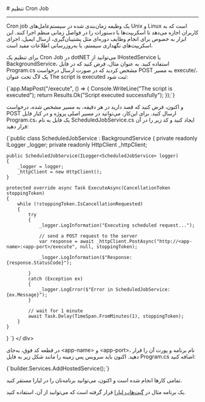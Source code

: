

<Layout>
<Head>
<title>مستندات تنظیم Cron Job در dotNET - لیارا</title>

<meta property="og:title" content="مستندات خدمات رایانش ابری لیارا" />
<meta property="og:description" content="مستندات نحوه تنظیم Cron Job در پلتفرم dotNET در لیارا"  />
</Head>
# تنظیم Cron Job
<hr className="mb-2" />

Cron job یک وظیفه زمان‌بندی شده در سیستم‌عامل‌های Unix و Linux است که به کاربران اجازه می‌دهد تا اسکریپت‌ها یا دستورات را در فواصل زمانی منظم اجرا کنند. این ابزار به خصوص برای انجام وظایف دوره‌ای مثل پشتیبان‌گیری، ارسال ایمیل، اجرای اسکریپت‌های نگهداری سیستم، یا به‌روزرسانی اطلاعات مفید است.
<div className="h-4" />


 برای تنظیم یک Cron Job در dotNET می‌توانید از <Important>IHostedService</Important> یا <Important>BackgroundService</Important>، استفاده کنید. 
به عنوان مثال، فرض کنید که در فایل <Important>Program.cs</Important> مشخص کردید که در صورت ارسال درخواست <Important>POST</Important> به مسیر <Important>execute/</Important>، یک لاگ تحت عنوان <Important>The script is executed</Important> ثبت شود: 
 
<div className="h-2" />
<div dir="ltr">
<Highlight  className="csharp">
{`app.MapPost("/execute", () =>
{
    Console.WriteLine("The script is executed");
    return Results.Ok("Script executed successfully");
});`}
</Highlight>
</ div>
<div className="h-2" />

و اکنون، فرض کنید که قصد دارید در هر دقیقه، به مسیر 
مشخص شده، درخواست <Important>POST</Important> ارسال کنید.
برای این‌کار، می‌توانید در مسیر اصلی پروژه و در کنار فایل <Important>Program.cs</Important>، یک فایل به نام <Important>ScheduledJobService.cs</Important> ایجاد کنید و کد زیر را در آن قرار دهید:

<div className="h-2" />
<div dir="ltr">
<Highlight  className="csharp">
{`public class ScheduledJobService : BackgroundService
{
    private readonly ILogger<ScheduledJobService> _logger;
    private readonly HttpClient _httpClient;

    public ScheduledJobService(ILogger<ScheduledJobService> logger)
    {
        _logger = logger;
        _httpClient = new HttpClient();
    }

    protected override async Task ExecuteAsync(CancellationToken stoppingToken)
    {
        while (!stoppingToken.IsCancellationRequested)
        {
            try
            {
                _logger.LogInformation("Executing scheduled request...");
                
                // send a POST request to the server
                var response = await _httpClient.PostAsync("http://<app-name>:<app-port>/execute", null, stoppingToken);
                
                _logger.LogInformation($"Response: {response.StatusCode}");

            }
            catch (Exception ex)
            {
                _logger.LogError($"Error in ScheduledJobService: {ex.Message}");
            }

            // wait for 1 minute
            await Task.Delay(TimeSpan.FromMinutes(1), stoppingToken);
        }
    }
}
`}
</Highlight>
</ div>
<div className="h-2" />

در قطعه کد فوق، به‌جای <Important>&lt;app-name&gt;</Important> و <Important>&lt;app-port&gt;</Important>، نام برنامه و پورت آن را قرار دهید.
اکنون باید سرویس پس زمینه را مانند شکل زیر به فایل <Important>Program.cs</Important> اضافه کنید:

<div className="h-2" />
<div dir="ltr">
<Highlight  className="csharp">
{`builder.Services.AddHostedService<ScheduledJobService>();`}
</Highlight>
</ div>
<div className="h-2" />


تمامی کارها انجام شده است و اکنون، می‌توانید 
برنامه‌تان را در لیارا مستقر کنید. 

<div className="h-2" />
<Alert variant="success">
<p>
    یک برنامه مثال در <a href="" className="text-[#2196f3] ">گیت‌هاب لیارا</a> قرار گرفته است که می‌توانید از آن، استفاده کنید.
</p>
</Alert>


</Layout>